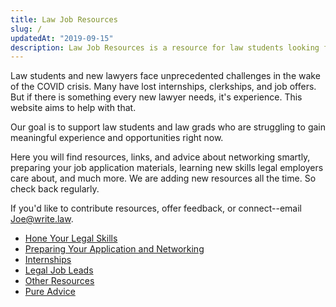 ```yaml
---
title: Law Job Resources
slug: /
updatedAt: "2019-09-15"
description: Law Job Resources is a resource for law students looking for internships or work.
---
```


Law students and new lawyers face unprecedented challenges in the wake of the
COVID crisis. Many have lost internships, clerkships, and job offers. But if
there is something every new lawyer needs, it's experience. This website aims
to help with that.

Our goal is to support law students and law grads who are struggling to gain
meaningful experience and opportunities right now.

Here you will find resources, links, and advice about networking smartly,
preparing your job application materials, learning new skills legal employers
care about, and much more. We are adding new resources all the time. So check
back regularly.

If you'd like to contribute resources, offer feedback, or connect--email
Joe@write.law.

* [Hone Your Legal Skills](/hone-your-legal-skills)
* [Preparing Your Application and Networking](/preparing-your-application-and-networking)
* [Internships](/internships)
* [Legal Job Leads](/legal-job-leads)
* [Other Resources](/other-resources)
* [Pure Advice](/pure-advice)
